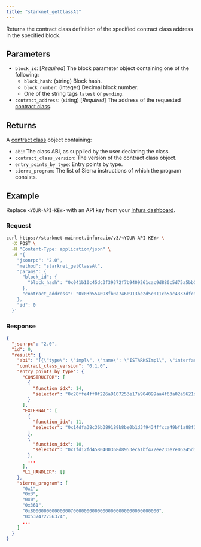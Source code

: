 ```yaml
---
title: "starknet_getClassAt"
---
```



Returns the contract class definition of the specified contract class address in the specified block.

## Parameters

- `block_id`: [*Required*] The block parameter object containing one of the following:
  - `block_hash`: (string) Block hash.
  - `block_number`: (integer) Decimal block number.
  - One of the string tags `latest` or `pending`.
- `contract_address`: (string) [*Required*] The address of the requested
  [contract class](https://docs.starknet.io/documentation/architecture_and_concepts/Smart_Contracts/contract-classes/).

## Returns

A [contract class](https://docs.starknet.io/documentation/architecture_and_concepts/Smart_Contracts/contract-classes/)
object containing:

- `abi`: The class ABI, as supplied by the user declaring the class.
- `contract_class_version`: The version of the contract class object.
- `entry_points_by_type`: Entry points by type.
- `sierra_program`: The list of Sierra instructions of which the program consists.

## Example

Replace `<YOUR-API-KEY>` with an API key from your [Infura dashboard](https://infura.io/dashboard).

### Request

<Tabs>
<TabItem value="curl">

```bash
curl https://starknet-mainnet.infura.io/v3/<YOUR-API-KEY> \
  -X POST \
  -H "Content-Type: application/json" \
  -d '{
    "jsonrpc": "2.0",
    "method": "starknet_getClassAt",
    "params": {
      "block_id": {
        "block_hash": "0x041b10c45dc3f39372f7b9409261cac9d880c5d75a5bb077d028db20b1bd76c4"
      },
      "contract_address": "0x03b554093fb0a7460913be2d5c011cb5ac4333dfcfe6125851bcd3f926a3b558"
    },
    "id": 0
  }'
```

</TabItem>
</Tabs>

### Response

<Tabs>
<TabItem value="JSON">

```json
{
  "jsonrpc": "2.0",
  "id": 0,
  "result": {
    "abi": "[{\"type\": \"impl\", \"name\": \"ISTARKSImpl\", \"interface_name\": \"ins::ins::ISTARKS\"}, {\"type\": \"interface\", \"name\": \"ins::ins::ISTARKS\", \"items\": [{\"type\": \"function\", \"name\": \"get_total_supply\", \"inputs\": [{\"name\": \"tick\", \"type\": \"core::felt252\"}], \"outputs\": [{\"type\": \"core::integer::u128\"}], \"state_mutability\": \"view\"}, {\"type\": \"function\", \"name\": \"get_max_supply\", \"inputs\": [{\"name\": \"tick\", \"type\": \"core::felt252\"}], \"outputs\": [{\"type\": \"core::integer::u128\"}], \"state_mutability\": \"view\"}, {\"type\": \"function\", \"name\": \"balance_of\", \"inputs\": [{\"name\": \"tick\", \"type\": \"core::felt252\"}, {\"name\": \"account\", \"type\": \"core::starknet::contract_address::ContractAddress\"}], \"outputs\": [{\"type\": \"core::integer::u128\"}], \"state_mutability\": \"view\"}, {\"type\": \"function\", \"name\": \"allowance\", \"inputs\": [{\"name\": \"tick\", \"type\": \"core::felt252\"}, {\"name\": \"owner\", \"type\": \"core::starknet::contract_address::ContractAddress\"}, {\"name\": \"spender\", \"type\": \"core::starknet::contract_address::ContractAddress\"}], \"outputs\": [{\"type\": \"core::integer::u128\"}], \"state_mutability\": \"view\"}, {\"type\": \"function\", \"name\": \"get_holders\", \"inputs\": [{\"name\": \"tick\", \"type\": \"core::felt252\"}], \"outputs\": [{\"type\": \"core::integer::u128\"}], \"state_mutability\": \"view\"}, {\"type\": \"function\", \"name\": \"transfer\", \"inputs\": [{\"name\": \"tick\", \"type\": \"core::felt252\"}, {\"name\": \"recipient\", \"type\": \"core::starknet::contract_address::ContractAddress\"}, {\"name\": \"amount\", \"type\": \"core::integer::u128\"}], \"outputs\": [], \"state_mutability\": \"external\"}, {\"type\": \"function\", \"name\": \"transfer_from\", \"inputs\": [{\"name\": \"tick\", \"type\": \"core::felt252\"}, {\"name\": \"sender\", \"type\": \"core::starknet::contract_address::ContractAddress\"}, {\"name\": \"recipient\", \"type\": \"core::starknet::contract_address::ContractAddress\"}, {\"name\": \"amount\", \"type\": \"core::integer::u128\"}], \"outputs\": [], \"state_mutability\": \"external\"}, {\"type\": \"function\", \"name\": \"approve\", \"inputs\": [{\"name\": \"tick\", \"type\": \"core::felt252\"}, {\"name\": \"spender\", \"type\": \"core::starknet::contract_address::ContractAddress\"}, {\"name\": \"amount\", \"type\": \"core::integer::u128\"}], \"outputs\": [], \"state_mutability\": \"external\"}, {\"type\": \"function\", \"name\": \"increase_allowance\", \"inputs\": [{\"name\": \"tick\", \"type\": \"core::felt252\"}, {\"name\": \"spender\", \"type\": \"core::starknet::contract_address::ContractAddress\"}, {\"name\": \"added_value\", \"type\": \"core::integer::u128\"}], \"outputs\": [], \"state_mutability\": \"external\"}, {\"type\": \"function\", \"name\": \"decrease_allowance\", \"inputs\": [{\"name\": \"tick\", \"type\": \"core::felt252\"}, {\"name\": \"spender\", \"type\": \"core::starknet::contract_address::ContractAddress\"}, {\"name\": \"subtracted_value\", \"type\": \"core::integer::u128\"}], \"outputs\": [], \"state_mutability\": \"external\"}, {\"type\": \"function\", \"name\": \"Inscribe\", \"inputs\": [{\"name\": \"tick\", \"type\": \"core::felt252\"}], \"outputs\": [], \"state_mutability\": \"external\"}, {\"type\": \"function\", \"name\": \"Deploy\", \"inputs\": [{\"name\": \"tick\", \"type\": \"core::felt252\"}, {\"name\": \"maxSupply\", \"type\": \"core::integer::u128\"}, {\"name\": \"maxPerMint\", \"type\": \"core::integer::u128\"}], \"outputs\": [], \"state_mutability\": \"external\"}, {\"type\": \"function\", \"name\": \"get_tick_counter\", \"inputs\": [], \"outputs\": [{\"type\": \"core::integer::u128\"}], \"state_mutability\": \"view\"}, {\"type\": \"function\", \"name\": \"get_ticks\", \"inputs\": [], \"outputs\": [{\"type\": \"core::array::Array::\u003ccore::integer::u128\u003e\"}], \"state_mutability\": \"view\"}]}, {\"type\": \"constructor\", \"name\": \"constructor\", \"inputs\": [{\"name\": \"_admin\", \"type\": \"core::starknet::contract_address::ContractAddress\"}, {\"name\": \"_ff\", \"type\": \"core::starknet::contract_address::ContractAddress\"}, {\"name\": \"_eth\", \"type\": \"core::starknet::contract_address::ContractAddress\"}, {\"name\": \"_firstTick\", \"type\": \"core::felt252\"}, {\"name\": \"_firstTickSupply\", \"type\": \"core::integer::u128\"}, {\"name\": \"_firstTickPerMint\", \"type\": \"core::integer::u128\"}]}, {\"type\": \"event\", \"name\": \"ins::ins::STARKS::Transfer\", \"kind\": \"struct\", \"members\": [{\"name\": \"tick\", \"type\": \"core::felt252\", \"kind\": \"data\"}, {\"name\": \"from\", \"type\": \"core::starknet::contract_address::ContractAddress\", \"kind\": \"data\"}, {\"name\": \"to\", \"type\": \"core::starknet::contract_address::ContractAddress\", \"kind\": \"data\"}, {\"name\": \"value\", \"type\": \"core::integer::u128\", \"kind\": \"data\"}]}, {\"type\": \"event\", \"name\": \"ins::ins::STARKS::Approval\", \"kind\": \"struct\", \"members\": [{\"name\": \"tick\", \"type\": \"core::felt252\", \"kind\": \"data\"}, {\"name\": \"owner\", \"type\": \"core::starknet::contract_address::ContractAddress\", \"kind\": \"data\"}, {\"name\": \"spender\", \"type\": \"core::starknet::contract_address::ContractAddress\", \"kind\": \"data\"}, {\"name\": \"value\", \"type\": \"core::integer::u128\", \"kind\": \"data\"}]}, {\"type\": \"event\", \"name\": \"ins::ins::STARKS::Deploy\", \"kind\": \"struct\", \"members\": [{\"name\": \"tick\", \"type\": \"core::felt252\", \"kind\": \"data\"}, {\"name\": \"maxSupply\", \"type\": \"core::integer::u128\", \"kind\": \"data\"}, {\"name\": \"maxPerMint\", \"type\": \"core::integer::u128\", \"kind\": \"data\"}]}, {\"type\": \"event\", \"name\": \"ins::ins::STARKS::Event\", \"kind\": \"enum\", \"variants\": [{\"name\": \"Transfer\", \"type\": \"ins::ins::STARKS::Transfer\", \"kind\": \"nested\"}, {\"name\": \"Approval\", \"type\": \"ins::ins::STARKS::Approval\", \"kind\": \"nested\"}, {\"name\": \"Deploy\", \"type\": \"ins::ins::STARKS::Deploy\", \"kind\": \"nested\"}]}]",
    "contract_class_version": "0.1.0",
    "entry_points_by_type": {
      "CONSTRUCTOR": [
        {
          "function_idx": 14,
          "selector": "0x28ffe4ff0f226a9107253e17a904099aa4f63a02a5621de0576e5aa71bc5194"
        }
      ],
      "EXTERNAL": [
        {
          "function_idx": 11,
          "selector": "0x14dfa38c36b389189b8be0b1d3f9434ffcca49bf1a88f3658579d23d16368f"
        },
        {
          "function_idx": 10,
          "selector": "0x1fd12fd4580400368d8953eca1bf472ee233e7e06245d1ef8c176ff12bd3c4"
        },
        ...
      ],
      "L1_HANDLER": []
    },
    "sierra_program": [
      "0x1",
      "0x3",
      "0x0",
      "0x361",
      "0x800000000000000700000000000000000000000000000000",
      "0x537472756374",
      ...
    ]
  }
}
```

</TabItem>
</Tabs>
